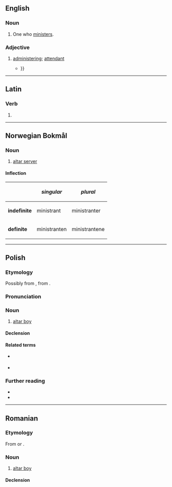 {{also|Ministrant}}
==English==

===Noun===
{{en-noun}}

# One who [[minister]]s.

===Adjective===
{{en-adj|-}}

# [[administer]]ing; [[attendant]]
#* {{RQ:Shelley Poetical Works|I|The Revolt of Islam|221| That gentle Hermit, in my helpless woe,<br>By my sick couch was busy to and fro,<br>Like a strong spirit '''ministrant''' of good: {{...}}}}

----

==Latin==

===Verb===
{{la-verb-form|ministrant}}

# {{inflection of|la|ministrō||3|p|pres|actv|indc}}

----

==Norwegian Bokmål==

===Noun===
{{wikipedia|lang=no}}
{{head|nb|noun}}

# [[altar server]]

====Inflection====
{|class="wikitable"
!
!''singular''
!''plural''
|-
|'''indefinite'''
|ministrant
|ministranter
|-
|'''definite'''
|ministranten
|ministrantene
|}

----

==Polish==
{{wp|lang=pl}}

===Etymology===
Possibly from {{bor|pl|de|Ministrant}}, from {{der|pl|la|ministrāns}}.

===Pronunciation===
{{pl-p|a=Pl-ministrant.ogg}}

===Noun===
{{pl-noun|m-pr|f=ministrantka}}

# [[altar boy]]

====Declension====
{{pl-decl-noun-m-pr}}

====Related terms====
* {{q|adjective}} {{l|pl|ministrancki}}
* {{q|noun}} {{l|pl|ministrantura}}

===Further reading===
* {{R:pl:WSJP}}
* {{R:pl:PWN}}

{{C|pl|Roman Catholicism|Male children}}

----

==Romanian==

===Etymology===
From {{bor|ro|it|ministrante}} or {{bor|ro|de|Ministrant}}.

===Noun===
{{ro-noun|m|ministranți}}

# [[altar boy]]

====Declension====
{{ro-noun-m|pl=ministranți}}